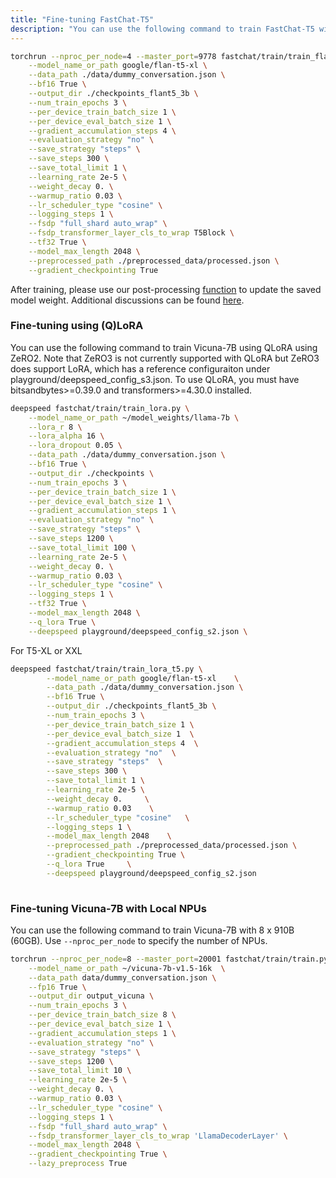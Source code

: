 ```yaml
---
title: "Fine-tuning FastChat-T5"
description: "You can use the following command to train FastChat-T5 with 4 x A100 (40GB)."
---
```

```bash
torchrun --nproc_per_node=4 --master_port=9778 fastchat/train/train_flant5.py \
    --model_name_or_path google/flan-t5-xl \
    --data_path ./data/dummy_conversation.json \
    --bf16 True \
    --output_dir ./checkpoints_flant5_3b \
    --num_train_epochs 3 \
    --per_device_train_batch_size 1 \
    --per_device_eval_batch_size 1 \
    --gradient_accumulation_steps 4 \
    --evaluation_strategy "no" \
    --save_strategy "steps" \
    --save_steps 300 \
    --save_total_limit 1 \
    --learning_rate 2e-5 \
    --weight_decay 0. \
    --warmup_ratio 0.03 \
    --lr_scheduler_type "cosine" \
    --logging_steps 1 \
    --fsdp "full_shard auto_wrap" \
    --fsdp_transformer_layer_cls_to_wrap T5Block \
    --tf32 True \
    --model_max_length 2048 \
    --preprocessed_path ./preprocessed_data/processed.json \
    --gradient_checkpointing True 
```

After training, please use our post-processing [function](https://github.com/lm-sys/FastChat/blob/55051ad0f23fef5eeecbda14a2e3e128ffcb2a98/fastchat/utils.py#L166-L185) to update the saved model weight. Additional discussions can be found [here](https://github.com/lm-sys/FastChat/issues/643).

### Fine-tuning using (Q)LoRA
You can use the following command to train Vicuna-7B using QLoRA using ZeRO2. Note that ZeRO3 is not currently supported with QLoRA but ZeRO3 does support LoRA, which has a reference configuraiton under playground/deepspeed_config_s3.json. To use QLoRA, you must have bitsandbytes>=0.39.0 and transformers>=4.30.0 installed.
```bash
deepspeed fastchat/train/train_lora.py \
    --model_name_or_path ~/model_weights/llama-7b \
    --lora_r 8 \
    --lora_alpha 16 \
    --lora_dropout 0.05 \
    --data_path ./data/dummy_conversation.json \
    --bf16 True \
    --output_dir ./checkpoints \
    --num_train_epochs 3 \
    --per_device_train_batch_size 1 \
    --per_device_eval_batch_size 1 \
    --gradient_accumulation_steps 1 \
    --evaluation_strategy "no" \
    --save_strategy "steps" \
    --save_steps 1200 \
    --save_total_limit 100 \
    --learning_rate 2e-5 \
    --weight_decay 0. \
    --warmup_ratio 0.03 \
    --lr_scheduler_type "cosine" \
    --logging_steps 1 \
    --tf32 True \
    --model_max_length 2048 \
    --q_lora True \
    --deepspeed playground/deepspeed_config_s2.json \
```

For T5-XL or XXL

```bash
deepspeed fastchat/train/train_lora_t5.py \
        --model_name_or_path google/flan-t5-xl    \
        --data_path ./data/dummy_conversation.json \
        --bf16 True \
        --output_dir ./checkpoints_flant5_3b \
        --num_train_epochs 3 \
        --per_device_train_batch_size 1 \
        --per_device_eval_batch_size 1  \
        --gradient_accumulation_steps 4  \
        --evaluation_strategy "no"  \
        --save_strategy "steps"  \
        --save_steps 300 \
        --save_total_limit 1 \
        --learning_rate 2e-5 \
        --weight_decay 0.     \
        --warmup_ratio 0.03    \
        --lr_scheduler_type "cosine"   \
        --logging_steps 1 \
        --model_max_length 2048    \
        --preprocessed_path ./preprocessed_data/processed.json \
        --gradient_checkpointing True \
        --q_lora True     \
        --deepspeed playground/deepspeed_config_s2.json
        
```

### Fine-tuning Vicuna-7B with Local NPUs

You can use the following command to train Vicuna-7B with 8 x 910B (60GB). Use `--nproc_per_node` to specify the number of NPUs.
```bash
torchrun --nproc_per_node=8 --master_port=20001 fastchat/train/train.py \
    --model_name_or_path ~/vicuna-7b-v1.5-16k  \
    --data_path data/dummy_conversation.json \
    --fp16 True \
    --output_dir output_vicuna \
    --num_train_epochs 3 \
    --per_device_train_batch_size 8 \
    --per_device_eval_batch_size 1 \
    --gradient_accumulation_steps 1 \
    --evaluation_strategy "no" \
    --save_strategy "steps" \
    --save_steps 1200 \
    --save_total_limit 10 \
    --learning_rate 2e-5 \
    --weight_decay 0. \
    --warmup_ratio 0.03 \
    --lr_scheduler_type "cosine" \
    --logging_steps 1 \
    --fsdp "full_shard auto_wrap" \
    --fsdp_transformer_layer_cls_to_wrap 'LlamaDecoderLayer' \
    --model_max_length 2048 \
    --gradient_checkpointing True \
    --lazy_preprocess True
```
